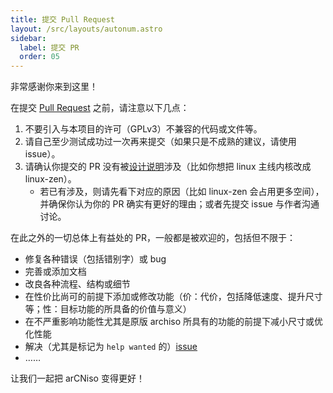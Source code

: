 ```yaml
---
title: 提交 Pull Request
layout: /src/layouts/autonum.astro
sidebar:
  label: 提交 PR
  order: 05
---
```


非常感谢你来到这里！

在提交 [Pull Request](https://github.com/clsty/arCNiso/pulls) 之前，请注意以下几点：

1.  不要引入与本项目的许可（GPLv3）不兼容的代码或文件等。
2.  请自己至少测试成功过一次再来提交（如果只是不成熟的建议，请使用 issue）。
3.  请确认你提交的 PR 没有被[设计说明](/design/idea)涉及（比如你想把 linux 主线内核改成 linux-zen）。
    -   若已有涉及，则请先看下对应的原因（比如 linux-zen 会占用更多空间），并确保你认为你的 PR 确实有更好的理由；或者先提交 issue 与作者沟通讨论。

在此之外的一切总体上有益处的 PR，一般都是被欢迎的，包括但不限于：

-   修复各种错误（包括错别字）或 bug
-   完善或添加文档
-   改良各种流程、结构或细节
-   在性价比尚可的前提下添加或修改功能（价：代价，包括降低速度、提升尺寸等；性：目标功能的所具备的价值与意义）
-   在不严重影响功能性尤其是原版 archiso 所具有的功能的前提下减小尺寸或优化性能
-   解决（尤其是标记为 `help wanted` 的）[issue](https://github.com/clsty/arCNiso/issues)
-   ……

让我们一起把 arCNiso 变得更好！

